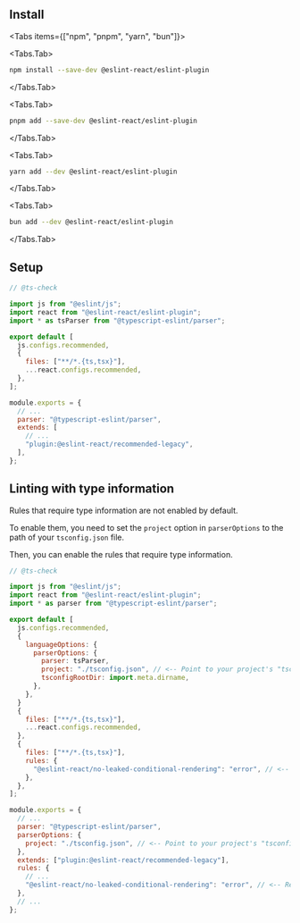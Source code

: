 

## Install

<Tabs items={["npm", "pnpm", "yarn", "bun"]}>

<Tabs.Tab>

```bash filename="Terminal"
npm install --save-dev @eslint-react/eslint-plugin
```

</Tabs.Tab>

<Tabs.Tab>

```bash filename="Terminal"
pnpm add --save-dev @eslint-react/eslint-plugin
```

</Tabs.Tab>

<Tabs.Tab>

```bash filename="Terminal"
yarn add --dev @eslint-react/eslint-plugin
```

</Tabs.Tab>

<Tabs.Tab>

```bash filename="Terminal"
bun add --dev @eslint-react/eslint-plugin
```

</Tabs.Tab>

</Tabs>

## Setup

<ESLintConfig>

<Config>

```js filename="eslint.config.js" {4,9-12}
// @ts-check

import js from "@eslint/js";
import react from "@eslint-react/eslint-plugin";
import * as tsParser from "@typescript-eslint/parser";

export default [
  js.configs.recommended,
  {
    files: ["**/*.{ts,tsx}"],
    ...react.configs.recommended,
  },
];
```

</Config>

<Config>

```js filename=".eslintrc.js" {3,6}
module.exports = {
  // ...
  parser: "@typescript-eslint/parser",
  extends: [
    // ...
    "plugin:@eslint-react/recommended-legacy",
  ],
};
```

</Config>

</ESLintConfig>

## Linting with type information

<Info>
Rules that require type information are not enabled by default.

To enable them, you need to set the `project` option in `parserOptions` to the path of your `tsconfig.json` file.

Then, you can enable the rules that require type information.

</Info>

<ESLintConfig>

<Config>

```js filename="eslint.config.js" {13,23}
// @ts-check

import js from "@eslint/js";
import react from "@eslint-react/eslint-plugin";
import * as parser from "@typescript-eslint/parser";

export default [
  js.configs.recommended,
  {
    languageOptions: {
      parserOptions: {
        parser: tsParser,
        project: "./tsconfig.json", // <-- Point to your project's "tsconfig.json" or create a new one.
        tsconfigRootDir: import.meta.dirname,
      },
    },
  }
  {
    files: ["**/*.{ts,tsx}"],
    ...react.configs.recommended,
  },
  {
    files: ["**/*.{ts,tsx}"],
    rules: {
      "@eslint-react/no-leaked-conditional-rendering": "error", // <-- Requires type information
    },
  },
];
```

</Config>

<Config>

```js filename=".eslintrc.js" {5,10}
module.exports = {
  // ...
  parser: "@typescript-eslint/parser",
  parserOptions: {
    project: "./tsconfig.json", // <-- Point to your project's "tsconfig.json" or create a new one.
  },
  extends: ["plugin:@eslint-react/recommended-legacy"],
  rules: {
    // ...
    "@eslint-react/no-leaked-conditional-rendering": "error", // <-- Requires type information
  },
  // ...
};
```

</Config>

</ESLintConfig>
